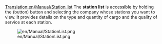[[Translation:en/Manual/Station list]]
The '''station list''' is accessible by holding the (button) button and selecting the company whose stations you want to view.  It provides details on the type and quantity of cargo and the quality of service at each station.

[[File:en/Manual/StationList.png]]

{{en/Stub}}